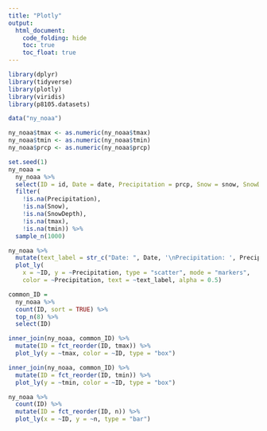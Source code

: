 ```yaml
---
title: "Plotly"
output: 
  html_document:
    code_folding: hide
    toc: true
    toc_float: true
---
```


```r
library(dplyr)
library(tidyverse)
library(plotly)
library(viridis)
library(p8105.datasets)
```

```r
data("ny_noaa")
```

```r
ny_noaa$tmax <- as.numeric(ny_noaa$tmax)
ny_noaa$tmin <- as.numeric(ny_noaa$tmin)
ny_noaa$prcp <- as.numeric(ny_noaa$prcp)

set.seed(1)
ny_noaa =
  ny_noaa %>%
  select(ID = id, Date = date, Precipitation = prcp, Snow = snow, SnowDepth = snwd, tmax, tmin) %>%
  filter(
    !is.na(Precipitation),
    !is.na(Snow),
    !is.na(SnowDepth),
    !is.na(tmax),
    !is.na(tmin)) %>%
  sample_n(1000)

ny_noaa %>%
  mutate(text_label = str_c("Date: ", Date, '\nPrecipitation: ', Precipitation)) %>%
  plot_ly(
    x = ~ID, y = ~Precipitation, type = "scatter", mode = "markers",
    color = ~Precipitation, text = ~text_label, alpha = 0.5)

common_ID =
  ny_noaa %>%
  count(ID, sort = TRUE) %>%
  top_n(8) %>%
  select(ID)

inner_join(ny_noaa, common_ID) %>%
  mutate(ID = fct_reorder(ID, tmax)) %>%
  plot_ly(y = ~tmax, color = ~ID, type = "box")

inner_join(ny_noaa, common_ID) %>%
  mutate(ID = fct_reorder(ID, tmin)) %>%
  plot_ly(y = ~tmin, color = ~ID, type = "box")

ny_noaa %>%
  count(ID) %>%
  mutate(ID = fct_reorder(ID, n)) %>%
  plot_ly(x = ~ID, y = ~n, type = "bar")
```

